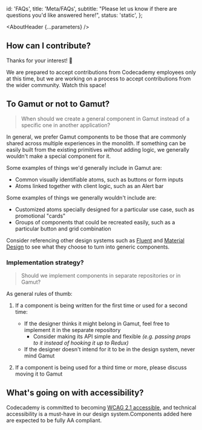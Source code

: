 

  id: 'FAQs',
  title: 'Meta/FAQs',
  subtitle:
    "Please let us know if there are questions you'd like answered here!",
  status: 'static',
};

<Meta title="Meta/FAQs" />

<AboutHeader {...parameters} />

## How can I contribute?

Thanks for your interest! 🙌

We are prepared to accept contributions from Codecademy employees only at this time, but we are working on a process to accept contributions from the wider community. Watch this space!

## To Gamut or not to Gamut?

> When should we create a general component in Gamut instead of a specific one in another application?

In general, we prefer Gamut components to be those that are commonly shared across multiple experiences in the monolith.
If something can be easily built from the existing primitives _without_ adding logic, we generally wouldn't make a special component for it.

Some examples of things we'd generally include in Gamut are:

- Common visually identifiable atoms, such as buttons or form inputs
- Atoms linked together with client logic, such as an Alert bar

Some examples of things we generally wouldn't include are:

- Customized atoms specially designed for a particular use case, such as promotional "cards"
- Groups of components that could be recreated easily, such as a particular button and grid combination

Consider referencing other design systems such as [Fluent](https://www.microsoft.com/design/fluent) and [Material Design](https://material.io/design) to see what they choose to turn into generic components.

### Implementation strategy?

> Should we implement components in separate repositories or in Gamut?

As general rules of thumb:

1. If a component is being written for the first time or used for a second time:

   - If the designer thinks it might belong in Gamut, feel free to implement it in the separate repository
     - Consider making its API simple and flexible _(e.g. passing props to it instead of hooking it up to Redux)_
   - If the designer doesn't intend for it to be in the design system, never mind Gamut

2. If a component is being used for a third time or more, please discuss moving it to Gamut

## What's going on with accessibility?

Codecademy is committed to becoming [WCAG 2.1 accessible](https://www.w3.org/WAI/standards-guidelines/wcag), and technical accessibility is a must-have in our design system.Components added here are expected to be fully AA compliant.
